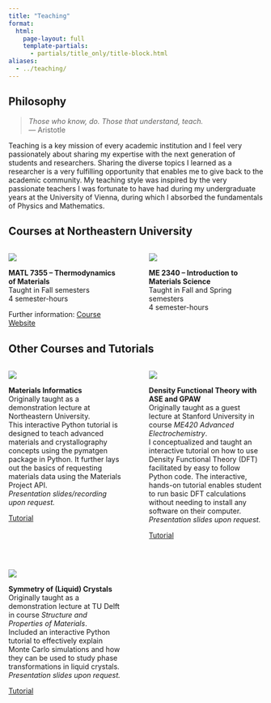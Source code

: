 ```yaml
---
title: "Teaching"
format:
  html:
    page-layout: full
    template-partials:
      - partials/title_only/title-block.html
aliases:
  - ../teaching/
---
```


## Philosophy

> *Those who know, do. Those that understand, teach.* <br>
> --- Aristotle

Teaching is a key mission of every academic institution and I feel very passionately about sharing my expertise with
the next generation of students and researchers. Sharing the diverse topics I learned as a researcher is a very
fulfilling opportunity that enables me to give back to the academic community. My teaching style was inspired by
the very passionate teachers I was fortunate to have had during my undergraduate years at the University of Vienna,
during which I absorbed the fundamentals of Physics and Mathematics.

## Courses at Northeastern University

:::: {.columns}

::: {.column width="49%" align="center"}
![](../images/matl7355.png){fig-align="center"}

**MATL 7355 -- Thermodynamics of Materials**<br>
Taught in Fall semesters<br>
4 semester-hours
```{=html}
Further information: <a class="btn btn-outline-primary btn-sm", href="https://matl7355.d2r2group.com" target="_blank" rel="noopener noreferrer">
<i class="bi bi-globe" role='img' aria-label='Course Website'></i> Course Website
</a>
```
:::

::: {.column width="2%"}
<!-- empty column to create gap -->
:::

::: {.column width="49%" align="center"}
![](../images/ME2340.png){fig-align="center"}

**ME 2340 -- Introduction to Materials Science**<br>
Taught in Fall and Spring semesters<br>
4 semester-hours

:::

::::


## Other Courses and Tutorials

:::: {.columns}

::: {.column width="49%" align="center"}
![](../images/pymatgen.jpg){fig-align="center"}

**Materials Informatics**<br>
Originally taught as a demonstration lecture at Northeastern University.<br>
This interactive Python tutorial is designed to teach advanced materials and crystallography concepts using the pymatgen package in Python.
It further lays out the basics of requesting materials data using the Materials Project API.<br>
*Presentation slides/recording upon request.*<br>
```{=html}
<a class="btn btn-outline-primary btn-sm", href="https://colab.research.google.com/drive/1dIkatXuXLpmMYDbpQH2IdLa9WMm19Hqz" target="_blank" rel="noopener noreferrer">
<i class="bi bi-book" role='img' aria-label='MC Tutorial'></i> Tutorial
</a>
```
:::

::: {.column width="2%"}
<!-- empty column to create gap -->
:::

::: {.column width="49%" align="center"}
![](../images/DFT_overview.jpg){fig-align="center"}

**Density Functional Theory with ASE and GPAW**<br>
Originally taught as a guest lecture at Stanford University in course *ME420 Advanced Electrochemistry*.<br>
I conceptualized and taught an interactive tutorial on how to use Density Functional Theory (DFT) facilitated by easy
to follow Python code. The interactive, hands-on tutorial enables student to run basic DFT calculations
without needing to install any software on their computer.<br>
*Presentation slides upon request.*<br>
```{=html}
<a class="btn btn-outline-primary btn-sm", href="https://peterschindler.github.io/" target="_blank" rel="noopener noreferrer">
<i class="bi bi-book" role='img' aria-label='DFT Tutorial'></i> Tutorial
</a>
```

:::

::::

<br>

:::: {.columns}

::: {.column width="49%" align="center"}
![](../images/LC.jpg){fig-align="center"}

**Symmetry of (Liquid) Crystals**<br>
Originally taught as a demonstration lecture at TU Delft in course *Structure and Properties of Materials*.<br>
Included an interactive Python tutorial to effectively explain Monte Carlo simulations and how they can be used
to study phase transformations in liquid crystals.<br>
*Presentation slides upon request.*<br>
```{=html}
<a class="btn btn-outline-primary btn-sm", href="https://colab.research.google.com/drive/1_MVosAxaPizhhijmYnoc7jKgAAaQgILk" target="_blank" rel="noopener noreferrer">
<i class="bi bi-book" role='img' aria-label='MC Tutorial'></i> Tutorial
</a>
```

:::

::: {.column width="2%"}
<!-- empty column to create gap -->
:::

::: {.column width="49%" align="center"}

:::

::::